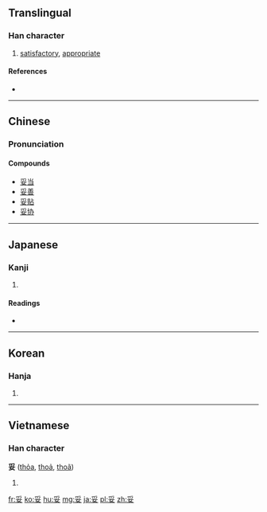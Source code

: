 ==Translingual==

===Han character===
{{Han char|rn=38|rad=女|as=04|sn=7|four=2040<sub>4</sub>|canj=月女 (BV)|ids=⿱[[爫]][[女]]}}

# [[satisfactory]], [[appropriate]]

====References====
* {{Han ref|kx=0257.060|dkj=06107|dj=0521.180|hdz=21032.020|uh=59A5|ud=22949|bh=A7B4|bd=42932}}

----

==Chinese==
{{zh-hanzi-box|[[妥]]}}

===Pronunciation===
{{zh-pron
|m=tuǒ
|c=to5
|mn=thò
|mc=y
|oc=y
|ma=Zh-tuo.ogg
|cat=a
}}

====Compounds====
* [[妥当]]
* [[妥善]]
* [[妥贴]]
* [[妥协]]

----

==Japanese==

===Kanji===
{{ja-kanji|grade=c|rs=女04}}

# {{defn|lang=ja|sort=女04}}

====Readings====
* {{ja-readings|goon=[[た]] (ta)|kanon=[[た]] (ta)|kanyoon=[[だ]] (da)|kun=[[おだやか]] (odayaka)}}

----

==Korean==

===Hanja===
{{ko-hanja|hangeul=타|rv=ta|mr=t'a}}

# {{defn|lang=ko|sort=女04}}

----

==Vietnamese==

===Han character===
'''妥''' ([[thỏa]], [[thoả]], [[thoã]])

# {{defn|lang=vi}}

[[fr:妥]]
[[ko:妥]]
[[hu:妥]]
[[mg:妥]]
[[ja:妥]]
[[pl:妥]]
[[zh:妥]]